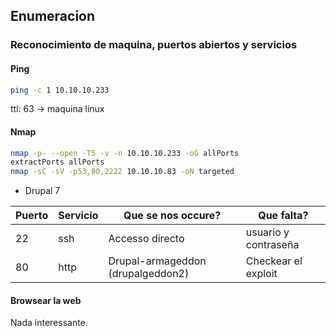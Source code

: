 ## Enumeracion {-}

### Reconocimiento de maquina, puertos abiertos y servicios {-} 

#### Ping {-}

```bash
ping -c 1 10.10.10.233
```
ttl: 63 -> maquina linux

#### Nmap {-}

```bash
nmap -p- --open -T5 -v -n 10.10.10.233 -oG allPorts
extractPorts allPorts
nmap -sC -sV -p53,80,2222 10.10.10.83 -oN targeted
```

- Drupal 7

|Puerto|Servicio| Que se nos occure?              |    Que falta?      |
|------|--------|---------------------------------|--------------------|
|22    |ssh     |Accesso directo                  |usuario y contraseña|
|80    |http    |Drupal-armageddon (drupalgeddon2)|Checkear el exploit |

#### Browsear la web {-}

Nada interessante.
